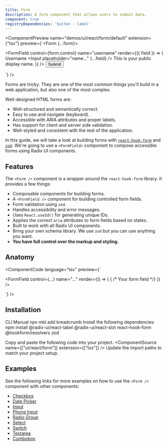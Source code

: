 ```yaml
---
title: Form
description: A form component that allows users to submit data.
component: true
registryDependencies: 'button - label'  
---
```


<ComponentPreview
  name="demos/ui/react/form/default"
  extension={"tsx"}
  preview={`<Form {...form}>
    <form onSubmit={form.handleSubmit(onSubmit)} className="w-2/3 space-y-6">
      <FormField
        control={form.control}
        name="username"
        render={({ field }) => (
          <FormItem>
              <FormLabel>Username</FormLabel>
              <FormControl>
                <Input placeholder="name..." {...field} />
              </FormControl>
              <FormDescription>
                This is your public display name.
              </FormDescription>
              <FormMessage />
          </FormItem>
        )}
      />
      <Button type="submit" size="sm">Submit</Button>
    </form>
</Form>`}
/>


Forms are tricky. They are one of the most common things you'll build in a web application, but also one of the most complex.

Well-designed HTML forms are:

- Well-structured and semantically correct.
- Easy to use and navigate (keyboard).
- Accessible with ARIA attributes and proper labels.
- Has support for client and server side validation.
- Well-styled and consistent with the rest of the application.

In this guide, we will take a look at building forms with [`react-hook-form`](https://react-hook-form.com/) and [`zod`](https://zod.dev). We're going to use a `<FormField>` component to compose accessible forms using Radix UI components.

## Features

The `<Form />` component is a wrapper around the `react-hook-form` library. It provides a few things:

- Composable components for building forms.
- A `<FormField />` component for building controlled form fields.
- Form validation using `zod`.
- Handles accessibility and error messages.
- Uses `React.useId()` for generating unique IDs.
- Applies the correct `aria` attributes to form fields based on states.
- Built to work with all Radix UI components.
- Bring your own schema library. We use `zod` but you can use anything you want.
- **You have full control over the markup and styling.**

## Anatomy

<ComponentCode
language="tsx"
preview={`<Form>
  <FormField
    control={...}
    name="..."
    render={() => (
      <FormItem>
        <FormLabel />
        <FormControl>
          { /* Your form field */}
        </FormControl>
        <FormDescription />
        <FormMessage />
      </FormItem>
    )}
  />
</Form>`}
/>

## Installation

<Tabs defaultValue="cli">
<TabsList>
<TabsTrigger value="cli">
CLI
</TabsTrigger>
<TabsTrigger value="manual">  
Manual
</TabsTrigger>
</TabsList>

<TabsContent value="cli">
<Bash>
<BashCommand>npx</BashCommand> mbi add breadcrumb
</Bash>
</TabsContent>

<TabsContent value="manual">
<Steps>
<Step>Install the following dependencies:</Step>

<Bash>
<BashCommand>npm</BashCommand> install @radix-ui/react-label @radix-ui/react-slot react-hook-form @hookform/resolvers zod
</Bash>

  <Step>Copy and paste the following code into your project.</Step>
  <ComponentSource  name={["ui/react/form"]} extension={["tsx"]} />
  <Step>Update the import paths to match your project setup.</Step>

</Steps>
</TabsContent>
</Tabs>

## Examples

See the following links for more examples on how to use the `<Form />` component with other components:

- [Checkbox](/docs/components/checkbox#form)
- [Date Picker](/docs/components/date-picker#form)
- [Input](/docs/components/input#form)
- [Phone Input](/docs/components/input-phone#form)
- [Radio Group](/docs/components/radio-group#form)
- [Select](/docs/components/select#form)
- [Switch](/docs/components/switch#form)
- [Textarea](/docs/components/textarea#form)
- [Combobox](/docs/components/combobox#form)